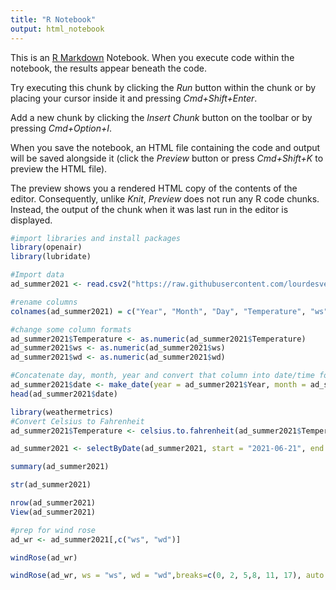 ```yaml
---
title: "R Notebook"
output: html_notebook
---
```


This is an [R Markdown](http://rmarkdown.rstudio.com) Notebook. When you execute code within the notebook, the results appear beneath the code. 

Try executing this chunk by clicking the *Run* button within the chunk or by placing your cursor inside it and pressing *Cmd+Shift+Enter*. 

Add a new chunk by clicking the *Insert Chunk* button on the toolbar or by pressing *Cmd+Option+I*.

When you save the notebook, an HTML file containing the code and output will be saved alongside it (click the *Preview* button or press *Cmd+Shift+K* to preview the HTML file). 

The preview shows you a rendered HTML copy of the contents of the editor. Consequently, unlike *Knit*, *Preview* does not run any R code chunks. Instead, the output of the chunk when it was last run in the editor is displayed.
```r
#import libraries and install packages
library(openair)
library(lubridate)
```

```r
#Import data
ad_summer2021 <- read.csv2("https://raw.githubusercontent.com/lourdesvera/Community_Air_Montoring/master/Wind_Analyses/Armourdale_10yrs.csv", header = TRUE, sep = ",", stringsAsFactors = FALSE )
```

```r
#rename columns
colnames(ad_summer2021) = c("Year", "Month", "Day", "Temperature", "ws", "wd")
```

```r
#change some column formats
ad_summer2021$Temperature <- as.numeric(ad_summer2021$Temperature)
ad_summer2021$ws <- as.numeric(ad_summer2021$ws)
ad_summer2021$wd <- as.numeric(ad_summer2021$wd)
```

```r
#Concatenate day, month, year and convert that column into date/time format
ad_summer2021$date <- make_date(year = ad_summer2021$Year, month = ad_summer2021$Month , day = ad_summer2021$Day)
head(ad_summer2021$date)
```

```r
library(weathermetrics)
#Convert Celsius to Fahrenheit
ad_summer2021$Temperature <- celsius.to.fahrenheit(ad_summer2021$Temperature, round = 2)
```

```r
ad_summer2021 <- selectByDate(ad_summer2021, start = "2021-06-21", end = "2021-09-21")
```


```r
summary(ad_summer2021)
```

```r
str(ad_summer2021)
```

```r
nrow(ad_summer2021)
View(ad_summer2021)
```

```r
#prep for wind rose
ad_wr <- ad_summer2021[,c("ws", "wd")]
```

```r
windRose(ad_wr)
```

```r
windRose(ad_wr, ws = "ws", wd = "wd",breaks=c(0, 2, 5,8, 11, 17), auto.text=FALSE, paddle=FALSE, annotate=FALSE, grid.line=5, key = list(labels = c(">0-2", ">2-5", ">5-8", ">8-11", ">11-17")), key.footer = "Summer 2021 Wind Speed Plot in Armourdale, KS (m/s)", key.position = "bottom",par.settings=list(axis.line=list(col="lightgray")), col = c("#4f4f4f", "#0a7cb9", "#f9be00", "#ff7f2f", "#d7153a"))
```

